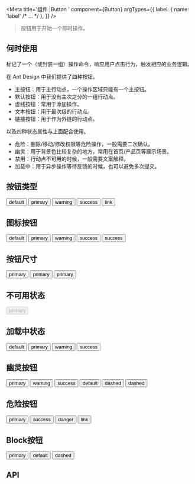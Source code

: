 
<Meta title='组件 |Button ' component={Button}   argTypes={{
    label: { name: 'label' /* ... */ },
  }} />




> 按钮用于开始一个即时操作。

## 何时使用

标记了一个（或封装一组）操作命令，响应用户点击行为，触发相应的业务逻辑。

在 Ant Design 中我们提供了四种按钮。

- 主按钮：用于主行动点，一个操作区域只能有一个主按钮。
- 默认按钮：用于没有主次之分的一组行动点。
- 虚线按钮：常用于添加操作。
- 文本按钮：用于最次级的行动点。
- 链接按钮：用于作为外链的行动点。

以及四种状态属性与上面配合使用。

- 危险：删除/移动/修改权限等危险操作，一般需要二次确认。
- 幽灵：用于背景色比较复杂的地方，常用在首页/产品页等展示场景。
- 禁用：行动点不可用的时候，一般需要文案解释。
- 加载中：用于异步操作等待反馈的时候，也可以避免多次提交。

## 按钮类型


<Preview >
  <Story name='按钮类型'>
   <div className="doc-wrapper">
      <Button type='default' >default</Button>
      <Button type='primary'>primary</Button>
      <Button type='warning'>warning</Button>
      <Button type='success'>success</Button>
      <Button type='link'>link</Button>
   </div>
  </Story>
</Preview>


## 图标按钮


<Preview >
  <Story name='按钮属性'>
   <div className="doc-wrapper">
      <Button type='default'>default</Button>
      <Button type='primary'>primary</Button>
      <Button type='warning'>warning</Button>
      <Button type='success'>success</Button>
      <Button type='dashed'>success</Button>
   </div>
  </Story>
</Preview>



## 按钮尺寸

<Preview >
  <Story name='按钮尺寸'>
   <div className="doc-wrapper">
      <Button type='primary' size='sm'>primary</Button>
      <Button type='primary'>primary</Button>
      <Button type='primary' size='lg'>primary</Button>
   </div>
  </Story>
</Preview>

## 不可用状态

<Preview >
  <Story name='不可用状态'>
   <div className="doc-wrapper">
      <Button type='primary' disabled>primary</Button>
   </div>
  </Story>
</Preview>

## 加载中状态


<Preview >
  <Story name='加载中状态'>
   <div className="doc-wrapper">
      <Button type='default' >default</Button>
      <Button type='primary'>primary</Button>
      <Button type='warning'>warning</Button>
      <Button type='success'>success</Button>
   </div>
  </Story>
</Preview>


## 幽灵按钮

<Preview >
  <Story name='幽灵按钮'>
   <div className="doc-wrapper doc-wrapper-ghost">
      <Button type='primary' ghost>primary</Button>
      <Button type='warning' ghost>warning</Button>
      <Button type='success' ghost>success</Button>
      <Button type='default' ghost>default</Button>
      <Button type='dashed' ghost>dashed</Button>
      <Button type='link' ghost>dashed</Button>
   </div>
  </Story>
</Preview>

## 危险按钮

<Preview >
  <Story name='危险按钮'>
   <div className="doc-wrapper">
      <Button type='primary' danger>primary</Button>
      <Button type='default' danger>success</Button>
      <Button type='dashed' danger>danger</Button>
      <Button type='link' danger>link</Button>
   </div>
  </Story>
</Preview>

## Block按钮

<Preview >
  <Story name='Block按钮'>
   <div className="doc-wrapper">
      <Button type='primary' block>primary</Button>
      <Button type='default' block>default</Button>
      <Button type='dashed' block>dashed</Button>
   </div>
  </Story>
</Preview>





## API

<Story name='API' />

<Props of={Button} />

